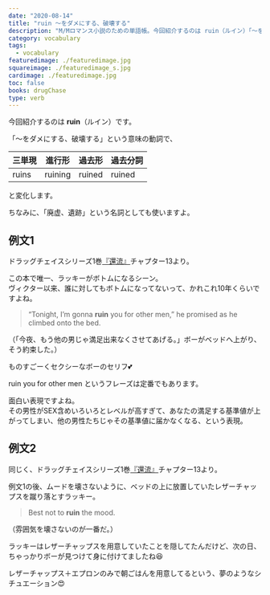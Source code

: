 ```yaml
---
date: "2020-08-14"
title: "ruin ～をダメにする、破壊する"
description: "M/Mロマンス小説のための単語帳。今回紹介するのは ruin（ルイン）「～をダメにする、破壊する」という意味の動詞です。"
category: vocabulary
tags:
  - vocabulary
featuredimage: ./featuredimage.jpg
squareimage: ./featuredimage_s.jpg
cardimage: ./featuredimage.jpg
toc: false
books: drugChase
type: verb
---
```



今回紹介するのは __ruin__（ルイン）です。  

「～をダメにする、破壊する」という意味の動詞で、

|三単現|進行形|過去形|過去分詞|
|---|---|---|---|
|ruins|ruining|ruined|ruined|

と変化します。

ちなみに、「廃虚、遺跡」という名詞としても使いますよ。

## 例文1

ドラッグチェイスシリーズ1巻[『還流』](/mm-romance/the-mermaid-murders/)チャプター13より。

この本で唯一、ラッキーがボトムになるシーン。  
ヴィクター以来、誰に対してもボトムになってないって、かれこれ10年くらいですよね。

<Blockquote srcName="Diversion (Diversion #1)" srcURL="https://amzn.to/33hyh6a" book>
“Tonight, I’m gonna <strong>ruin</strong> you for other men,” he promised as he climbed onto the bed.
</Blockquote>

<p className="translation">（「今夜、もう他の男じゃ満足出来なくさせてあげる。」ボーがベッドへ上がり、そう約束した。）</p>

ものすごーくセクシーなボーのセリフ💕

ruin you for other men というフレーズは定番でもあります。

面白い表現ですよね。  
その男性がSEX含めいろいろとレベルが高すぎて、あなたの満足する基準値が上がってしまい、他の男性たちじゃその基準値に届かなくなる、という表現。

## 例文2

同じく、ドラッグチェイスシリーズ1巻[『還流』](/mm-romance/the-mermaid-murders/)チャプター13より。

例文1の後、ムードを壊さないように、ベッドの上に放置していたレザーチャップスを蹴り落とすラッキー。

<Blockquote srcName="Diversion (Diversion #1)" srcURL="https://amzn.to/33hyh6a" book>
Best not to <strong>ruin</strong> the mood.
</Blockquote>

<p className="translation">（雰囲気を壊さないのが一番だ。）</p>

ラッキーはレザーチャップスを用意していたことを隠してたんだけど、次の日、ちゃっかりボーが見つけて身に付けてましたね😆

レザーチャップス＋エプロンのみで朝ごはんを用意してるという、夢のようなシチュエーション😍

<VocabularyFooter book="diversion" />
